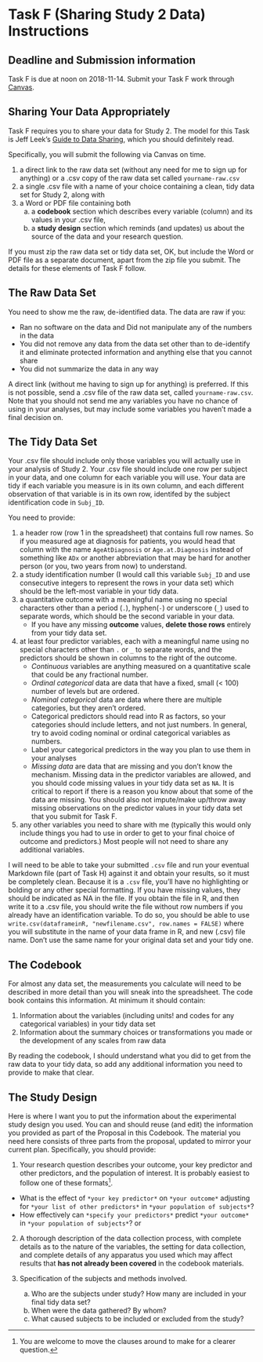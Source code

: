 # Task F (Sharing Study 2 Data) Instructions {#taskF}

## Deadline and Submission information

Task F is due at noon on 2018-11-14. Submit your Task F work through [Canvas](https://canvas.case.edu/). 

## Sharing Your Data Appropriately

Task F requires you to share your data for Study 2. The model for this Task is Jeff Leek's [Guide to Data Sharing](https://github.com/jtleek/datasharing), which you should definitely read.

Specifically, you will submit the following via Canvas on time.

1. a direct link to the raw data set (without any need for me to sign up for anything) or a .csv copy of the raw data set called `yourname-raw.csv`
2. a single .csv file with a name of your choice containing a clean, tidy data set for Study 2, along with 
3. a Word or PDF file containing both 
    a. a **codebook** section which describes every variable (column) and its values in your .csv file, 
    b. a **study design** section which reminds (and updates) us about the source of the data and your research question.

If you must zip the raw data set or tidy data set, OK, but include the Word or PDF file as a separate document, apart from the zip file you submit. The details for these elements of Task F follow.

## The Raw Data Set

You need to show me the raw, de-identified data. The data are raw if you:

- Ran no software on the data and Did not manipulate any of the numbers in the data
- You did not remove any data from the data set other than to de-identify it and eliminate protected information and anything else that you cannot share
- You did not summarize the data in any way

A direct link (without me having to sign up for anything) is preferred. If this is not possible, send a .csv file of the raw data set, called `yourname-raw.csv`. Note that you should not send me any variables you have no chance of using in your analyses, but may include some variables you haven't made a final decision on.

## The Tidy Data Set

Your .csv file should include only those variables you will actually use in your analysis of Study 2. Your .csv file should include one row per subject in your data, and one column for each variable you will use. Your data are tidy if each variable you measure is in its own column, and each different observation of that variable is in its own row, identifed by the subject identification code in `Subj_ID`.

You need to provide:

1. a header row (row 1 in the spreadsheet) that contains full row names. So if you measured age at diagnosis for patients, you would head that column with the name `AgeAtDiagnosis` or `Age.at.Diagnosis` instead of something like `ADx` or another abbreviation that may be hard for another person (or you, two years from now) to understand.
2. a study identification number (I would call this variable `Subj_ID` and use consecutive integers to represent the rows in your data set) which should be the left-most variable in your tidy data.
3. a quantitative outcome with a meaningful name using no special characters other than a period (`.`), hyphen(`-`) or underscore (`_`) used to separate words, which should be the second variable in your data.
    + If you have any missing **outcome** values, **delete those rows** entirely from your tidy data set.
4. at least four predictor variables, each with a meaningful name using no special characters other than `.` or `_` to separate words, and the predictors should be shown in columns to the right of the outcome.
    + *Continuous* variables are anything measured on a quantitative scale that could be any fractional number.
    + *Ordinal categorical* data are data that have a fixed, small (< 100) number of levels but are ordered.
    + *Nominal categorical* data are data where there are multiple categories, but they aren't ordered. 
    + Categorical predictors should read into R as factors, so your categories should include letters, and not just numbers. In general, try to avoid coding nominal or ordinal categorical variables as numbers. 
    + Label your categorical predictors in the way you plan to use them in your analyses
    + *Missing data* are data that are missing and you don't know the mechanism. Missing data in the predictor variables are allowed, and you should code missing values in your tidy data set as `NA`. It is critical to report if there is a reason you know about that some of the data are missing. You should also not impute/make up/throw away missing observations on the predictor values in your tidy data set that you submit for Task F.
5. any other variables you need to share with me (typically this would only include things you had to use in order to get to your final choice of outcome and predictors.) Most people will not need to share any additional variables.

I will need to be able to take your submitted `.csv` file and run your eventual Markdown file (part of Task H) against it and obtain your results, so it must be completely clean. Because it is a `.csv` file, you'll have no highlighting or bolding or any other special formatting. If you have missing values, they should be indicated as NA in the file. If you obtain the file in R, and then write it to a .csv file, you should write the file without row numbers if you already have an identification variable. To do so, you should be able to use `write.csv(dataframeinR, "newfilename.csv", row.names = FALSE)` where you will substitute in the name of your data frame in R, and new (.csv) file name. Don't use the same name for your original data set and your tidy one.

## The Codebook

For almost any data set, the measurements you calculate will need to be described in more detail than you will sneak into the spreadsheet. The code book contains this information. At minimum it should contain:

1. Information about the variables (including units! and codes for any categorical variables) in your tidy data set
2. Information about the summary choices or transformations you made or the development of any scales from raw data

By reading the codebook, I should understand what you did to get from the raw data to your tidy data, so add any additional information you need to provide to make that clear.

## The Study Design

Here is where I want you to put the information about the experimental study design you used. You can and should reuse (and edit) the information you provided as part of the Proposal in this Codebook. The material you need here consists of three parts from the proposal, updated to mirror your current plan. Specifically, you should provide:

1. Your research question describes your outcome, your key predictor and other predictors, and the population of interest. It is probably easiest to follow one of these formats^[You are welcome to move the clauses around to make for a clearer question.].

- What is the effect of `*your key predictor*` on `*your outcome*` adjusting for `*your list of other predictors*` in `*your population of subjects*`?
- How effectively can `*specify your predictors*` predict `*your outcome*` in `*your population of subjects*`? or

2. A thorough description of the data collection process, with complete details as to the nature of the variables, the setting for data collection, and complete details of any apparatus you used which may affect results that **has not already been covered** in the codebook materials.

3. Specification of the subjects and methods involved.
    a. Who are the subjects under study? How many are included in your final tidy data set?
    b. When were the data gathered? By whom?
    c. What caused subjects to be included or excluded from the study?

